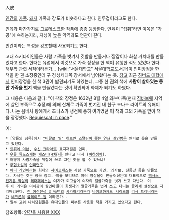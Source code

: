 人皮

[[인간]]의 [[가죽]]. [[돼지]] 가죽과 강도가 비슷하다고 한다. 인두겁이라고도 한다.

[[인육]]과 마찬가지로 [[그로테스크]]한 작품에 종종 등장한다. 인육이 "섭취"라면 이쪽은 "가공"에 속하는지라, 지성이 높은 악역과도 연관이 깊다.

인간이라는 특성을 강조할때 사용되기도 한다.

고대 스키타이인들은 사람 가죽을 벗겨서 깃발을 만들거나 장갑이나 화살 거치대를 만들었다고 한다. 한때는 유럽에서 이것으로 가죽 정장을 한 책이 유행한 적도 있었다 한다. 해부학 관련 서적이라든가... [wiki:"서울대학교" 서울대학교도서관]이 인피장정을 한 책을 한 권 소장중인데 구 경성제대쪽 장서에서 넘어왔다는 듯. [http://news.naver.com/main/read.nhn?mode=LSD&mid=sec&sid1=115&oid=001&aid=0001906217 참고] 최근 [[하버드 대학]]에서 인피장정을 한 책 3권이 발견되기도 하였는데, 그중 한 권의 책에 '''사람이 살아있는 동안 가죽을 벗겨''' 책을 만들었다는 것이 확인되어 화제가 되기도 하였다. 

그 내용은 다음과 같다: "이 책의 장정은 1632년 8월 4일 와부마족(현재 [[짐바브웨]] 지역에 살던 부족으로 추정)에 의해 산체로 가죽이 벗겨진 내 친구 조나스 라이트의 유해이다. 나는 음베사 왕에게서 조나스가 생전에 중히 여기었던 이 책과 그의 가죽을 받아 책을 장정했다. [[R.I.P.|Requiescat in pace]]."

예:
 * [양들의 침묵]에서 [["버팔로 빌" 히로인 스털링이 쫓는 연쇄 살인범]]은 인피로 옷을 만들고 있었다.
 * [[르뤼에 이본]], [[수신 크타아트]] 표지재질은 인피.
 * [[우류 류노스케]]는 [[캐스터(4차)]]를 만나고 나서 ([[이하생략]]).
 * 어떻게 사람가죽을 뒤집어 쓰고 그런 짓을 할 수 있느냐!
 * [[무협소설]]의 [[인피면구]]
 * [[에디 게인]]이라는 희대의 [[사이코패스]]는 사람 가죽으로 가면, 의자보, 전등갓 등을 만들었다. 자세한 것은 항목 참고. 이를 모티브로 여러 영상물이 만들어졌는데 대표적으로 [[텍사스 전기톱 학살]]의 [[레더페이스]]는 여자가 되고싶어 여자의 얼굴가죽을 벗겨 쓰고 다닌다. 이후 이 기믹은 미치광이 살인마들이 희생자의 얼굴가죽을 벗겨 쓰고 다니는 [[클리셰]] 설정으로 자리매김한다. [[진 여신전생 3 녹턴]]의 [[사카하기]]라든가 [[바이오하자드 시리즈]]의 [[리사 트레버]]라든가 [[네크론]]의 [[플레이드 원]] 이라든가..
 * 일부 고위 [[나치]]당원들은 [[유대인]]들의 피부를 사용한 책을 가지고 있었다고 한다.

참조항목: [[인간을 사용한 XXX]]
